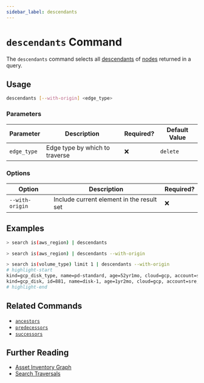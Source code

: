 ```yaml
---
sidebar_label: descendants
---
```


# `descendants` Command

The `descendants` command selects all [descendants](../../../concepts/asset-inventory-graph/index.mdx#descendants) of [nodes](../../../concepts/asset-inventory-graph/index.mdx#nodes) returned in a query.

## Usage

```bash
descendants [--with-origin] <edge_type>
```

### Parameters

| Parameter   | Description                    | Required? | Default Value |
| ----------- | ------------------------------ | --------- | ------------- |
| `edge_type` | Edge type by which to traverse | ❌        | `delete`      |

### Options

| Option          | Description                               | Required? |
| --------------- | ----------------------------------------- | --------- |
| `--with-origin` | Include current element in the result set | ❌        |

## Examples

```bash title="Equivalent to query is(aws_region) -[1:]->"
> search is(aws_region) | descendants
```

```bash title="Equivalent to query is(aws_region) -[0:]->"
> search is(aws_region) | descendants --with-origin
```

```bash
> search is(volume_type) limit 1 | descendants --with-origin
# highlight-start
​kind=gcp_disk_type, name=pd-standard, age=52yr1mo, cloud=gcp, account=sre, region=us-central1, zone=us-central1-a
​kind=gcp_disk, id=881, name=disk-1, age=1yr2mo, cloud=gcp, account=sre, region=us-central1, zone=us-central1-a
# highlight-end
```

## Related Commands

- [`ancestors`](./ancestors.mdx)
- [`predecessors`](./predecessors.mdx)
- [`successors`](./successors.mdx)

## Further Reading

- [Asset Inventory Graph](../../../concepts/asset-inventory-graph/index.mdx)
- [Search Traversals](../../search/traversals.mdx)
